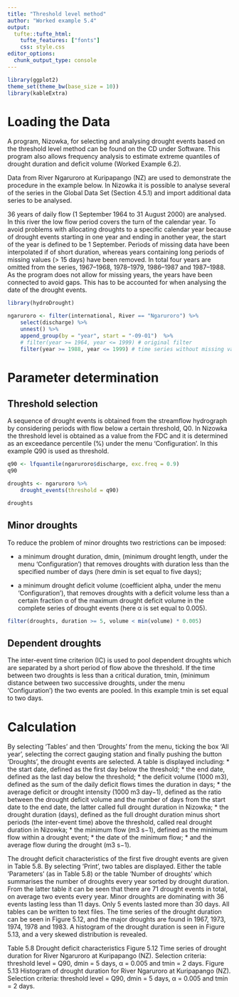 ```yaml
---
title: "Threshold level method"
author: "Worked example 5.4"
output: 
  tufte::tufte_html:
    tufte_features: ["fonts"]
    css: style.css
editor_options: 
  chunk_output_type: console
---
```


```r
library(ggplot2)
theme_set(theme_bw(base_size = 10))
library(kableExtra)
```


# Loading the Data

A program, Nizowka, for selecting and analysing drought events based on the threshold level method can be found on the CD under Software. This program also allows frequency analysis to estimate extreme quantiles of drought duration and deficit volume (Worked Example 6.2). 

Data from River Ngaruroro at Kuripapango (NZ) are used to demonstrate the procedure in the example below. In Nizowka it is possible to analyse several of the series in the Global Data Set (Section 4.5.1) and import additional data series to be analysed.


36 years of daily flow (1 September 1964 to 31 August 2000) are analysed. In this river the low flow period covers the turn of the calendar year. To avoid problems with allocating droughts to a specific calendar year because of drought events starting in one year and ending in another year, the start of the year is defined to be 1 September. Periods of missing data have been interpolated if of short duration, whereas years containing long periods of missing values (> 15 days) have been removed. In total four years are omitted from the series, 1967–1968, 1978–1979, 1986–1987 and 1987–1988. As the program does not allow for missing years, the years have been connected to avoid gaps. This has to be accounted for when analysing the date of the drought events.


```r
library(hydroDrought)

ngaruroro <- filter(international, River == "Ngaruroro") %>%
    select(discharge) %>%
    unnest() %>%
    append_group(by = "year", start = "-09-01")  %>%
    # filter(year >= 1964, year <= 1999) # original filter
    filter(year >= 1988, year <= 1999) # time series without missing values
```




# Parameter determination
##	Threshold selection
A sequence of drought events is obtained from the streamflow hydrograph by considering periods with flow below a certain threshold, Q0. In Nizowka the threshold level is obtained as a value from the FDC and it is determined as an exceedance percentile (%) under the menu ‘Configuration’. In this example Q90 is used as threshold. 

```r
q90 <- lfquantile(ngaruroro$discharge, exc.freq = 0.9) 
q90

droughts <- ngaruroro %>%
    drought_events(threshold = q90)

droughts
```



## 	Minor droughts  
 
To reduce the problem of minor droughts two restrictions can be imposed:

 * a minimum drought duration, dmin, (minimum drought length, under the menu ‘Configuration’) that removes droughts with duration less than the specified number of days (here dmin is set equal to five days);

 * a minimum drought deficit volume (coefficient alpha, under the menu ‘Configuration’), that removes droughts with a deficit volume less than a certain fraction α of the maximum drought deficit volume in the complete series of drought events (here α is set equal to 0.005). 
 
```r
filter(droughts, duration >= 5, volume < min(volume) * 0.005)
```
 

##	Dependent droughts
The inter-event time criterion (IC) is used to pool dependent droughts which are separated by a short period of flow above the threshold. If the time between two droughts is less than a critical duration, tmin, (minimum distance between two successive droughts, under the menu ‘Configuration’) the two events are pooled. In this example tmin is set equal to two days.

# Calculation
By selecting ‘Tables’ and then ‘Droughts’ from the menu, ticking the box ‘All year’, selecting the correct gauging station and finally pushing the button ‘Droughts’, the drought events are selected. A table is displayed including:
 *	the start date, defined as the first day below the threshold;
 *	the end date, defined as the last day below the threshold; 
 *	the deficit volume (1000 m3), defined as the sum of the daily deficit flows times the duration in days;
 *	the average deficit or drought intensity (1000 m3 day−1), defined as the ratio between the drought deficit volume and the number of days from the start date to the end date, the latter called full drought duration in Nizowka;
 *	the drought duration (days), defined as the full drought duration minus short periods (the inter-event time) above the threshold, called real drought duration in Nizowka;
 *	the minimum flow (m3 s−1), defined as the minimum flow within a drought event;
 *	the date of the minimum flow;
 *	and the average flow during the drought (m3 s−1).

The drought deficit characteristics of the first five drought events are given in Table 5.8. By selecting ‘Print’, two tables are displayed. Either the table ‘Parameters’ (as in Table 5.8) or the table ‘Number of droughts’ which summarises the number of droughts every year sorted by drought duration. From the latter table it can be seen that there are 71 drought events in total, on average two events every year. Minor droughts are dominating with 36 events lasting less than 11 days. Only 5 events lasted more than 30 days. All tables can be written to text files. The time series of the drought duration can be seen in Figure 5.12, and the major droughts are found in 1967, 1973, 1974, 1978 and 1983. A histogram of the drought duration is seen in Figure 5.13, and a very skewed distribution is revealed.

Table 5.8 Drought deficit characteristics
Figure 5.12 Time series of drought duration for River Ngaruroro at Kuripapango (NZ). Selection criteria: threshold level = Q90, dmin = 5 days, α = 0.005 and tmin = 2 days.
Figure 5.13 Histogram of drought duration for River Ngaruroro at Kuripapango (NZ). Selection criteria: threshold level = Q90, dmin = 5 days, α = 0.005 and tmin = 2 days.

```r

```

